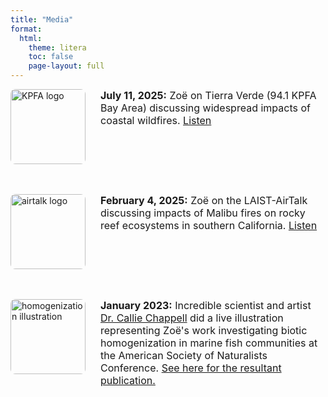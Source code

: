 ```yaml
---
title: "Media"
format:
  html:
    theme: litera
    toc: false
    page-layout: full
---
```


```{=html}
<style>
/* Container for each media entry */
.media-entry {
  display: flex;
  align-items: flex-start; /* align text to top of image */
  gap: 1.5rem; /* space between logo/image and text */
  margin-bottom: 3rem; /* space between entries */
}

/* Style for all images to be same width and clickable */
.media-entry img {
  width: 120px; /* fixed width for alignment */
  height: auto;
  border-radius: 8px; /* optional rounded corners */
  cursor: pointer; /* indicates clickable image */
  transition: transform 0.2s;
}

.media-entry img:hover {
  transform: scale(1.05); /* subtle hover effect */
}

/* Style text */
.media-entry p {
  margin: 0;
  font-size: 1rem;
}
</style>

<div class="media-entry">
  <a href="https://kpfa.org/episode/terra-verde-july-11-2025/" target="_blank">
    <img src="images/KPFASince1949Logo.png" alt="KPFA logo">
  </a>
  <p>
    <strong>July 11, 2025:</strong> Zoë on Tierra Verde (94.1 KPFA Bay Area) discussing widespread impacts of coastal wildfires. 
    <a href="https://kpfa.org/episode/terra-verde-july-11-2025/" target="_blank">Listen</a>
  </p>
</div>

<div class="media-entry">
  <a href="https://laist.com/shows/airtalk/checking-in-on-californias-weather-and-water-outlook" target="_blank">
    <img src="images/airtalk_logo.png" alt="airtalk logo">
  </a>
  <p>
    <strong>February 4, 2025:</strong> Zoë on the LAIST-AirTalk discussing impacts of Malibu fires on rocky reef ecosystems in southern California. 
    <a href="https://laist.com/shows/airtalk/checking-in-on-californias-weather-and-water-outlook" target="_blank">Listen</a>
  </p>
</div>

<div class="media-entry">
  <a href="images/callie_chappell_illustration_homogenization.jpeg" target="_blank">
    <img src="images/callie_chappell_illustration_homogenization.jpeg" alt="homogenization illustration">
  </a>
  <p>
    <strong>January 2023:</strong> Incredible scientist and artist <a href="https://www.calliechappell.com/" target="_blank">Dr. Callie Chappell</a> did a live illustration representing Zoë's work investigating biotic homogenization in marine fish communities at the American Society of Naturalists Conference. 
    <a href="https://doi.org/10.1371/journal.pclm.0000659" target="_blank">See here for the resultant publication.</a>
  </p>
</div>
```
